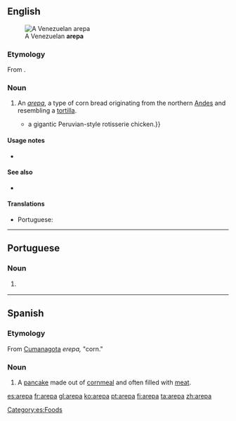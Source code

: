 ==English==
[[File:Arepa_asada.JPG|thumb|A Venezuelan '''arepa''']]

===Etymology===
From {{etyl|es|en}} {{m|es|arepa}}.

===Noun===
{{en-noun}}

# An ''[[#Spanish|arepa]]'', a type of corn bread originating from the northern [[Andes]] and resembling a [[tortilla]].
#* {{quote-journal|2009|January 25|Kris Ensminger|On the Cheap|New York Times|url=http://www.nytimes.com/2009/01/25/nyregion/thecity/25rest.html
|passage=The menu darts among Latin American cuisines like '''arepas''', empanadas (a duo) and {{...|Luz’s most popular dish,}} a gigantic Peruvian-style rotisserie chicken.}}

====Usage notes====
* {{U:en:foreignism|Spanish}}

====See also====
* {{pedialite}}

====Translations====
{{trans-top|type of corn bread from the northern Andes}}
* Portuguese: {{t+|pt|arepa|f}}
{{trans-mid}}
{{trans-bottom}}

----

==Portuguese==

===Noun===
{{pt-noun|f}}

# {{l|en|arepa}} {{gloss|type of corn bread from the northern Andes}}

{{catlangcode|pt|Breads}}

----

==Spanish==

===Etymology===
From [[w:Cumanagota language|Cumanagota]] ''erepa,'' "corn."

===Noun===
{{es-noun|f}}

# A [[pancake]] made out of [[cornmeal]] and often filled with [[meat]].

[[Category:es:Foods]]

[[es:arepa]]
[[fr:arepa]]
[[gl:arepa]]
[[ko:arepa]]
[[pt:arepa]]
[[fi:arepa]]
[[ta:arepa]]
[[zh:arepa]]